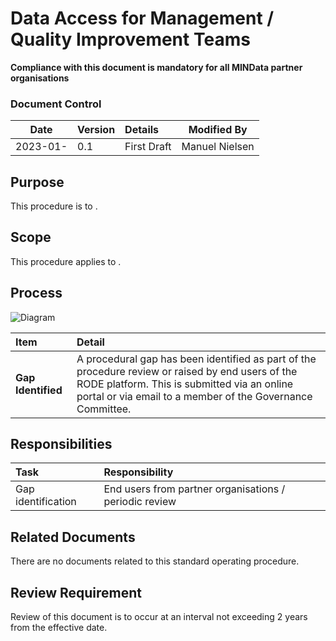 # Data Access for Management / Quality Improvement Teams

**Compliance with this document is mandatory for all MINData partner organisations**

### Document Control

|   Date   | Version | Details     |  Modified By   |
| :------: | :------ | :---------- | :------------: |
| 2023-01- | 0.1     | First Draft | Manuel Nielsen |

## Purpose

This procedure is to .

## Scope

This procedure applies to .

## Process

![Diagram](https://raw.githubusercontent.com/ManuShno/rode-static/main/diagrams/Procedures/SOP2304.drawio.svg)

| Item               | Detail                                                                                                                                                                                                         |
| :----------------- | :------------------------------------------------------------------------------------------------------------------------------------------------------------------------------------------------------------- |
| **Gap Identified** | A procedural gap has been identified as part of the procedure review or raised by end users of the RODE platform. This is submitted via an online portal or via email to a member of the Governance Committee. |

## Responsibilities

| Task               | Responsibility                                         |
| :----------------- | :----------------------------------------------------- |
| Gap identification | End users from partner organisations / periodic review |

## Related Documents

There are no documents related to this standard operating procedure.

## Review Requirement

Review of this document is to occur at an interval not exceeding 2 years from the effective date.
